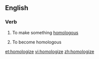 ==English==

===Verb===
{{en-verb|homologiz|ing}}

# {{context|transitive|lang=en}} To make something [[homologous]]
# {{context|intransitive|lang=en}} To become homologous

[[et:homologize]]
[[vi:homologize]]
[[zh:homologize]]